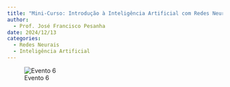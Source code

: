 ```yaml
---
title: "Mini-Curso: Introdução à Inteligência Artificial com Redes Neurais Artificiais Parte 2"
author:
  - Prof. José Francisco Pesanha
date: 2024/12/13
categories: 
  - Redes Neurais
  - Inteligência Artificial
---
```


![Evento 6](images/Evento%2013-12-24.png)
